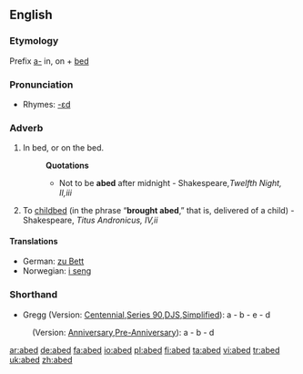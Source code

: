 ==English==

===Etymology===
Prefix [[a-]] in, on + [[bed]]

===Pronunciation===
*Rhymes: [[Rhymes:English:-ɛd|-ɛd]]

===Adverb===
{{en-adv}}

# In bed, or on the bed.
#:'''Quotations'''
#:*Not to be '''abed''' after midnight - Shakespeare,''Twelfth Night, II,iii''
# To [[childbed]] (in the phrase “'''brought abed''',” that is, delivered of a child) - Shakespeare, ''Titus Andronicus, IV,ii''

====Translations====
*German: [[zu Bett]]
*Norwegian: [[i seng]]

===Shorthand===
* Gregg (Version: [http://en.wikipedia.org/wiki/Gregg_Shorthand#Centennial_Gregg_Shorthand Centennial],[http://en.wikipedia.org/wiki/Gregg_Shorthand#Series_90_Gregg_Shorthand  Series 90],[http://en.wikipedia.org/wiki/Gregg_Shorthand#Diamond_Jubilee_Gregg_Shorthand  DJS],[http://en.wikipedia.org/wiki/Gregg_Shorthand#Simplified_Gregg_Shorthand Simplified]): a - b - e - d
: (Version: [http://en.wikipedia.org/wiki/Gregg_Shorthand#Anniversary_Gregg_Shorthand Anniversary],[http://en.wikipedia.org/wiki/Gregg_Shorthand#Pre-Anniversary_Gregg_Shorthand Pre-Anniversary]): a - b - d

[[ar:abed]]
[[de:abed]]
[[fa:abed]]
[[io:abed]]
[[pl:abed]]
[[fi:abed]]
[[ta:abed]]
[[vi:abed]]
[[tr:abed]]
[[uk:abed]]
[[zh:abed]]